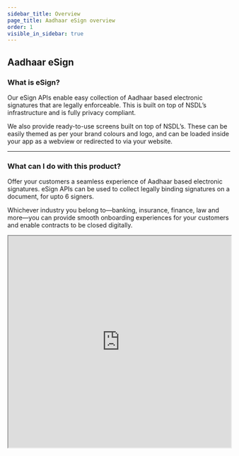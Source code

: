 ```yaml
---
sidebar_title: Overview
page_title: Aadhaar eSign overview
order: 1
visible_in_sidebar: true
---
```


## Aadhaar eSign

### What is eSign?

Our eSign APIs enable easy collection of Aadhaar based electronic signatures that are legally enforceable. This is built on top of NSDL’s infrastructure and is fully privacy compliant.

We also provide ready-to-use screens built on top of NSDL’s. These can be easily themed as per your brand colours and logo, and can be loaded inside your app as a webview or redirected to via your website.

<hr class="primary" />

### What can I do with this product?

Offer your customers a seamless experience of Aadhaar based electronic signatures. eSign APIs can be used to collect legally binding signatures on a document, for upto 6 signers.

Whichever industry you belong to—banking, insurance, finance, law and more—you can provide smooth onboarding experiences for your customers and enable contracts to be closed digitally.

<iframe
    src="https://drive.google.com/file/d/1qfUimIeNXMo8m1SDF9kUt7z6cm-9UmDz/preview"
    width="100%"
    height="480"
    allow="autoplay"
></iframe>

<WasPageHelpful />
